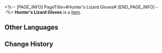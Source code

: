 <%-- [PAGE_INFO]
PageTitle=#Hunter's Lizard Gloves#
[END_PAGE_INFO] --%>
{{Item Infobox
|id          = 51042
|image       = Item Hunter's Lizard Gloves.png
|type        = 
|invCategory = Relics
|rarity      = 4
|effect      = 
|description = A pair of tactical gloves, on which scaly claws of snowrock lizards are tightly sewn. It can be used to safely climb up and hang on to any wall.
|source1     = [[Cavern of Corrosion: Storage Zone]]
}}
'''Hunter's Lizard Gloves''' is a [[Item]].

==Other Languages==
{{Other Languages
|en   = Hunter's Lizard Gloves
|zhs  = 雪猎的巨蜥手套
|zht  = 雪獵的巨蜥手套
|ja   = 狩人のオオトカゲグローブ
|ko   = 설원 사냥꾼의 도마뱀 장갑
|es   = Guantes de petrolagarto del cazador
|fr   = Gants en lézard de chasseur
|ru   = Охотничьи перчатки ящерицы
|th   = Hunter's Lizard Gloves
|vi   = Găng Tay Thằn Lằn Của Thợ Săn
|de   = Echsenhandschuhe des Jägers
|id   = Hunter's Lizard Gloves
|pt   = Luvas de Lagarto do Caçador
}}

==Change History==
{{Change History|1.0}}
